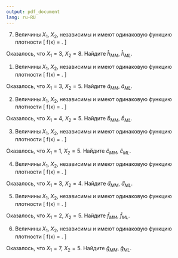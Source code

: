 ```yaml
---
output: pdf_document
lang: ru-RU
---
```


7. Величины $X_1$, $X_2$, \ldots независимы и имеют одинаковую функцию плотности
\[
f(x) = \begin{cases}
5h\exp(-5hx), \text{ если } x\geq 0 \\
0, \text{ иначе }
\end{cases}.
\]

Оказалось, что $X_1=3$, $X_2=8$. Найдите $\hat h_{MM}$, $\hat h_{ML}$.

1. Величины $X_1$, $X_2$, \ldots независимы и имеют одинаковую функцию плотности
\[
f(x) = \begin{cases}
2a\exp(-2ax), \text{ если } x\geq 0 \\
0, \text{ иначе }
\end{cases}.
\]

Оказалось, что $X_1=3$, $X_2=5$. Найдите $\hat a_{MM}$, $\hat a_{ML}$.

2. Величины $X_1$, $X_2$, \ldots независимы и имеют одинаковую функцию плотности
\[
f(x) = \begin{cases}
3b\exp(-3bx), \text{ если } x\geq 0 \\
0, \text{ иначе }
\end{cases}.
\]

Оказалось, что $X_1=4$, $X_2=5$. Найдите $\hat b_{MM}$, $\hat b_{ML}$.

3. Величины $X_1$, $X_2$, \ldots независимы и имеют одинаковую функцию плотности
\[
f(x) = \begin{cases}
4c\exp(-4cx), \text{ если } x\geq 0 \\
0, \text{ иначе }
\end{cases}.
\]

Оказалось, что $X_1=1$, $X_2=5$. Найдите $\hat c_{MM}$, $\hat c_{ML}$.

4. Величины $X_1$, $X_2$, \ldots независимы и имеют одинаковую функцию плотности
\[
f(x) = \begin{cases}
(d-1)\exp(-dx+x), \text{ если } x\geq 0 \\
0, \text{ иначе }
\end{cases}.
\]

Оказалось, что $X_1=3$, $X_2=4$. Найдите $\hat d_{MM}$, $\hat d_{ML}$.

5. Величины $X_1$, $X_2$, \ldots независимы и имеют одинаковую функцию плотности
\[
f(x) = \begin{cases}
(f-2)\exp(-fx+2x), \text{ если } x\geq 0 \\
0, \text{ иначе }
\end{cases}.
\]

Оказалось, что $X_1=2$, $X_2=5$. Найдите $\hat f_{MM}$, $\hat f_{ML}$.

6. Величины $X_1$, $X_2$, \ldots независимы и имеют одинаковую функцию плотности
\[
f(x) = \begin{cases}
(g-3)\exp(-gx+3x), \text{ если } x\geq 0 \\
0, \text{ иначе }
\end{cases}.
\]

Оказалось, что $X_1=7$, $X_2=5$. Найдите $\hat g_{MM}$, $\hat g_{ML}$.

